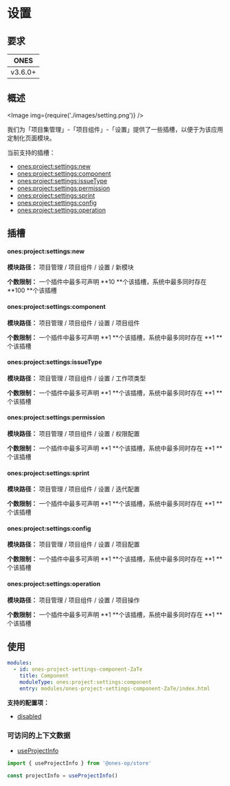 
# 设置

## 要求

|  ONES   |
| :-----: |
| v3.6.0+ |

## 概述

<Image img={require('./images/setting.png')} />

我们为「项目集管理」-「项目组件」-「设置」提供了一些插槽，以便于为该应用定制化页面模块。

当前支持的插槽：

- [ones:project:settings:new](#onesprojectsettingsnew)
- [ones:project:settings:component](#onesprojectsettingscomponent)
- [ones:project:settings:issueType](#onesprojectsettingsissuetype)
- [ones:project:settings:permission](#onesprojectsettingspermission)
- [ones:project:settings:sprint](#onesprojectsettingssprint)
- [ones:project:settings:config](#onesprojectsettingsconfig)
- [ones:project:settings:operation](#onesprojectsettingsoperation)

## 插槽

#### ones:project:settings:new

**模块路径：** 项目管理 / 项目组件 / 设置 / 新模块

**个数限制：** 一个插件中最多可声明 **10 **个该插槽，系统中最多同时存在 **100 **个该插槽

#### ones:project:settings:component

**模块路径：** 项目管理 / 项目组件 / 设置 / 项目组件

**个数限制：** 一个插件中最多可声明 **1 **个该插槽，系统中最多同时存在 **1 **个该插槽

#### ones:project:settings:issueType

**模块路径：** 项目管理 / 项目组件 / 设置 / 工作项类型

**个数限制：** 一个插件中最多可声明 **1 **个该插槽，系统中最多同时存在 **1 **个该插槽

#### ones:project:settings:permission

**模块路径：** 项目管理 / 项目组件 / 设置 / 权限配置

**个数限制：** 一个插件中最多可声明 **1 **个该插槽，系统中最多同时存在 **1 **个该插槽

#### ones:project:settings:sprint

**模块路径：** 项目管理 / 项目组件 / 设置 / 迭代配置

**个数限制：** 一个插件中最多可声明 **1 **个该插槽，系统中最多同时存在 **1 **个该插槽

#### ones:project:settings:config

**模块路径：** 项目管理 / 项目组件 / 设置 / 项目配置

**个数限制：** 一个插件中最多可声明 **1 **个该插槽，系统中最多同时存在 **1 **个该插槽

#### ones:project:settings:operation

**模块路径：** 项目管理 / 项目组件 / 设置 / 项目操作

**个数限制：** 一个插件中最多可声明 **1 **个该插槽，系统中最多同时存在 **1 **个该插槽

## 使用

```yaml
modules:
  - id: ones-project-settings-component-ZaTe
    title: Component
    moduleType: ones:project:settings:component
    entry: modules/ones-project-settings-component-ZaTe/index.html
```

**支持的配置项：**

- [disabled](../../../../../../reference/config/plugin.yaml#disabled)

### 可访问的上下文数据

- [useProjectInfo](../../../../../../reference/packages/store/store.md#useProjectInfo)

```ts
import { useProjectInfo } from '@ones-op/store'

const projectInfo = useProjectInfo()
```
